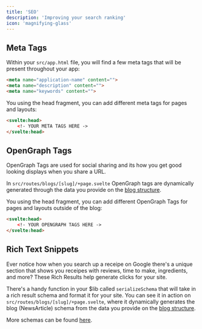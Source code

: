 ```yaml
---
title: 'SEO'
description: 'Improving your search ranking'
icon: 'magnifying-glass'
---
```


## Meta Tags
Within your `src/app.html` file, you will find a few meta tags that will be present throughout your app:
```html app.html
<meta name="application-name" content="">
<meta name="description" content="">
<meta name="keywords" content="">
```

You using the head fragment, you can add different meta tags for pages and layouts:
```html
<svelte:head>
    <!- YOUR META TAGS HERE ->
</svelte:head>
```

## OpenGraph Tags
OpenGraph Tags are used for social sharing and its how you get good looking displays when you share a URL.

In `src/routes/blogs/[slug]/+page.svelte` OpenGraph tags are dynamically generated through the data you provide on the <a href="/features/blog#blog-structure-example" target="_blank">blog structure</a>.

You using the head fragment, you can add different OpenGraph Tags for pages and layouts outside of the blog:
```html
<svelte:head>
    <!- YOUR OPENGRAPH TAGS HERE ->
</svelte:head>
```

## Rich Text Snippets
Ever notice how when you search up a receipe on Google there's a unique section that shows you receipes with reviews, time to make, ingredients, and more? These Rich Results help generate clicks for your site.

There's a handy function in your $lib called `serializeSchema` that will take in a rich result schema and format it for your site. You can see it in action on `src/routes/blogs/[slug]/+page.svelte`, where it dynamically generates the blog (NewsArticle) schema from the data you provide on the <a href="/features/blog#blog-structure-example" target="_blank">blog structure</a>.

More schemas can be found <a href="https://developers.google.com/search/docs/appearance/structured-data/search-gallery" target="_blank">here</a>.